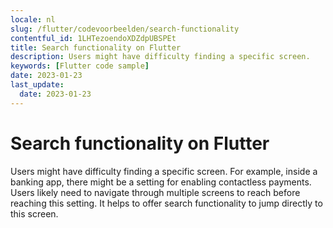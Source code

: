 ```yaml
---
locale: nl
slug: /flutter/codevoorbeelden/search-functionality
contentful_id: 1LHTezoendoXDZdpUBSPEt
title: Search functionality on Flutter
description: Users might have difficulty finding a specific screen.
keywords: [Flutter code sample]
date: 2023-01-23
last_update:
  date: 2023-01-23
---
```


# Search functionality on Flutter

Users might have difficulty finding a specific screen. For example, inside a banking app, there might be a setting for enabling contactless payments. Users likely need to navigate through multiple screens to reach before reaching this setting. It helps to offer search functionality to jump directly to this screen.

<CodeSample id="screen-search" locale="nl" platform="flutter"/>
